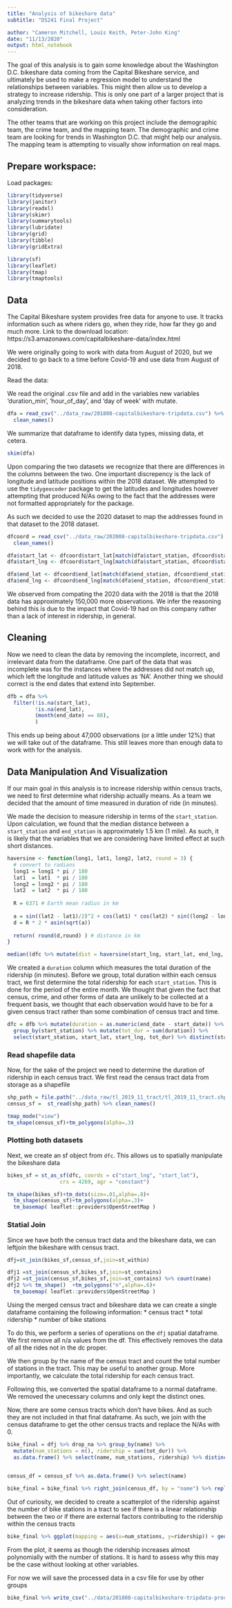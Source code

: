 ```yaml
---
title: "Analysis of bikeshare data"
subtitle: "DS241 Final Project"

author: "Cameron Mitchell, Louis Keith, Peter-John King"
date: "11/13/2020"
output: html_notebook
---
```


The goal of this analysis is to gain some knowledge about the Washington D.C. bikeshare data coming from the Capital Bikeshare service, and ultimately be used to make a regression model to understand the relationships between variables. This might then allow us to develop a strategy  to increase ridership. This is only one part of a larger project that is analyzing trends in the bikeshare data when taking other factors into consideration. 

The other teams that are working on this project include the demographic team, the crime team, and the mapping team. The demographic and crime team are looking for trends in Washington D.C. that might help our analysis. The mapping team is attempting to visually show information on real maps.

## Prepare workspace:

Load packages:

```r
library(tidyverse)
library(janitor)
library(readxl)
library(skimr)
library(summarytools)
library(lubridate)
library(grid)
library(tibble)
library(gridExtra)

library(sf)
library(leaflet)
library(tmap)
library(tmaptools)
```

## Data

The Capital Bikeshare system provides free data for anyone to use. It tracks information such as where riders go, when they ride, how far they go and much more.
Link to the download location:
https://s3.amazonaws.com/capitalbikeshare-data/index.html

We were originally going to work with data from August of 2020, but we decided to go back to a time before Covid-19 and use data from August of 2018.

Read the data:

We read the original .csv file and add in the variables new variables 'duration_min', 'hour_of_day', and 'day of week' with mutate.

```r
dfa = read_csv("../data_raw/201808-capitalbikeshare-tripdata.csv") %>%
  clean_names()
```

We summarize that dataframe to identify data types, missing data, et cetera.

```r
skim(dfa)
```

Upon comparing the two datasets we recognize that there are differences in the columns between the two. One important discrepency is the lack of longitude and latitude positions within the 2018 dataset. We attempted to use the `tidygeocoder` package to get the latitudes and longitudes however attempting that produced N/As owing to the fact that the addresses were not formatted appropriately for the package. 

As such we decided to use the 2020 dataset to map the addresses found in that dataset to the 2018 dataset. 

```r
dfcoord = read_csv("../data_raw/202008-capitalbikeshare-tripdata.csv") %>%
  clean_names()

dfa$start_lat <- dfcoord$start_lat[match(dfa$start_station, dfcoord$start_station_name)]
dfa$start_lng <- dfcoord$start_lng[match(dfa$start_station, dfcoord$start_station_name)]

dfa$end_lat <- dfcoord$end_lat[match(dfa$end_station, dfcoord$end_station_name)]
dfa$end_lng <- dfcoord$end_lng[match(dfa$end_station, dfcoord$end_station_name)]
```
We observed from compating the 2020 data with the 2018 is that the 2018 data has approximately 150,000 more observations. We infer the reasoning behind this is due to the impact that Covid-19 had on this company rather than a lack of interest in ridership, in general.


## Cleaning

Now we need to clean the data by removing the incomplete, incorrect, and irrelevant data from the dataframe. One part of the data that was incomplete was for the instances where the addresses did not match up, which left the longitude and latitude values as 'NA'. Another thing we should correct is the end dates that extend into September.

```r

dfb = dfa %>%
  filter(!is.na(start_lat),
         !is.na(end_lat),
         (month(end_date) == 08),
         )
```

This ends up being about 47,000 observations (or a little under 12%) that we will take out of the dataframe. This still leaves more than enough data to work with for the analysis.


## Data Manipulation And Visualization

If our main goal in this analysis is to increase ridership within census tracts, we need to first determine what ridership actually means. As a team we decided that the amount of time measured in duration of ride (in minutes). 

We made the decision to measure ridership in terms of the `start_station`. Upon calculation, we found that the median distance between a `start_station` and `end_station` is approximately 1.5 km (1 mile). As such, it is likely that the variables that we are considering have limited effect at such short distances.  

```r

haversine <- function(long1, lat1, long2, lat2, round = 3) {
  # convert to radians
  long1 = long1 * pi / 180
  lat1  = lat1  * pi / 180
  long2 = long2 * pi / 180
  lat2  = lat2  * pi / 180
  
  R = 6371 # Earth mean radius in km
  
  a = sin((lat2 - lat1)/2)^2 + cos(lat1) * cos(lat2) * sin((long2 - long1)/2)^2
  d = R * 2 * asin(sqrt(a))
  
  return( round(d,round) ) # distance in km
}

median((dfc %>% mutate(dist = haversine(start_lng, start_lat, end_lng, end_lat)))$dist)


```

We created a `duration` column which measures the total duration of the ridership (in minutes). Before we group, total duration within each census tract, we first determine the total ridership for each `start_station`. This is done for the period of the entire month. We thought that given the fact that census, crime, and other forms of data are unlikely to be collected at a frequent basis, we thought that each observation would have to be for a given census tract rather than some combination of census tract and time. 


```r
dfc = dfb %>% mutate(duration = as.numeric(end_date - start_date)) %>% 
  group_by(start_station) %>% mutate(tot_dur = sum(duration)) %>%
  select(start_station, start_lat, start_lng, tot_dur) %>% distinct(start_station, .keep_all = TRUE)

```


### Read shapefile data

Now, for the sake of the project we need to determine the duration of ridership in each census tract. We first read the census tract data from storage as a shapefile

```r

shp_path = file.path("../data_raw/tl_2019_11_tract/tl_2019_11_tract.shp")
census_sf =  st_read(shp_path) %>% clean_names()
```


```r
tmap_mode("view")
tm_shape(census_sf)+tm_polygons(alpha=.3)
```


### Plotting both datasets

Next, we create an sf object from `dfc`. This allows us to spatially manipulate the bikeshare data


```r
bikes_sf = st_as_sf(dfc, coords = c("start_lng", "start_lat"), 
                 crs = 4269, agr = "constant")
```

```r
tm_shape(bikes_sf)+tm_dots(size=.01,alpha=.8)+
  tm_shape(census_sf)+tm_polygons(alpha=.3)+
  tm_basemap( leaflet::providers$OpenStreetMap )
```



### Statial Join


Since we have both the census tract data and the bikeshare data, we can leftjoin the bikeshare with census tract.

```r
dfj=st_join(bikes_sf,census_sf,join=st_within)

dfj1 =st_join(census_sf,bikes_sf,join=st_contains)
dfj2 =st_join(census_sf,bikes_sf,join=st_contains) %>% count(name) 
dfj2 %>% tm_shape()  +tm_polygons("n",alpha=.6)+
  tm_basemap( leaflet::providers$OpenStreetMap )

```

Using the merged census tract and bikeshare data we can create a single dataframe containing the following information:
 * census tract
 * total ridership 
 * number of bike stations

To do this, we perform a series of operations on the `dfj` spatial dataframe. We first remove all n/a values from the df. 
This effectively removes the data of all the rides not in the dc proper. 

We then group by the name of the census tract and count the total number of stations in the tract. This may be useful to another group. More importantly, 
we calculate the total ridership for each census tract. 

Following this, we converted the spatial dataframe to a normal dataframe. We removed the unecessary columns and only kept the distinct ones. 

Now, there are some census tracts which don't have bikes. And as such they are not included in that final dataframe. As such, we join with the census dataframe to get the other census tracts and replace the N/As with 0.  

```r

bike_final = dfj %>% drop_na %>% group_by(name) %>% 
  mutate(num_stations = n(), ridership = sum(tot_dur)) %>% 
  as.data.frame() %>% select(name, num_stations, ridership) %>% distinct(name, .keep_all = TRUE) 
 

census_df = census_sf %>% as.data.frame() %>% select(name)

bike_final = bike_final %>% right_join(census_df, by = "name") %>% replace_na(list(num_stations = 0, ridership = 0)) 

```

Out of curiosity, we decided to create a scatterplot of the ridership against the number of bike stations in a tract to see if there is a linear relationship between the two or if there are external factors contributing to the ridership within the census tracts 

```r

bike_final %>% ggplot(mapping = aes(x=num_stations, y=ridership)) + geom_point() + geom_smooth()
```

From the plot, it seems as though the ridership increases almost polynomially with the number of stations. It is hard to assess why this may be the case without looking at other variables. 

For now we will save the processed data in a csv file for use by other groups

```r

bike_final %>% write_csv("../data/201808-capitalbikeshare-tripdata-processed.csv")
```
